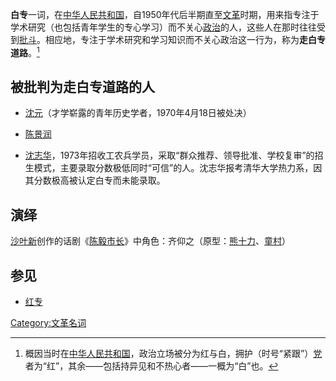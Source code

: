 {{Unreferenced|time=2016-05-20T05:42:45+00:00}}
'''白专'''一词，在[[中华人民共和国|中华人民共和国]]，自1950年代后半期直至[[文革|文革]]时期，用来指专注于学术研究（也包括青年学生的专心学习）而不关心[[政治|政治]]的人，这些人在那时往往受到[[批斗|批斗]]。相应地，专注于学术研究和学习知识而不关心政治这一行为，称为'''走白专道路'''。<ref>概因当时在[[中华人民共和国|中华人民共和国]]，政治立场被分为红与白，拥护（时号“紧跟”）[[中共|党]]者为“红”，其余——包括持异见和不热心者——一概为“白”也。</ref>

==被批判为走白专道路的人==
*[[沈元_(歷史學家)|沈元]]（才学崭露的青年历史学者，1970年4月18日被处决）

*[[陈景润|陈景润]]

*[[沈志华|沈志华]]，1973年招收工农兵学员，采取“群众推荐、领导批准、学校复审”的招生模式，主要录取分数极低同时“可信”的人。沈志华报考清华大学热力系，因其分数极高被认定白专而未能录取。

==演绎==
[[沙叶新|沙叶新]]创作的话剧《[[陈毅市长|陈毅市长]]》中角色：齐仰之（原型：[[熊十力|熊十力]]、[[童村|童村]]）

{{Sectstub}}

==参见==

{{reflist}}
*[[又红又专|红专]]

{{中国大陆小作品}}

[[Category:文革名词|Category:文革名词]]